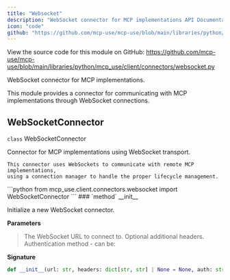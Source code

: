 ```yaml
---
title: "Websocket"
description: "WebSocket connector for MCP implementations API Documentation"
icon: "code"
github: "https://github.com/mcp-use/mcp-use/blob/main/libraries/python/mcp_use/client/connectors/websocket.py"
---
```



<Callout type="info" title="Source Code">
View the source code for this module on GitHub: <a href='https://github.com/mcp-use/mcp-use/blob/main/libraries/python/mcp_use/client/connectors/websocket.py' target='_blank' rel='noopener noreferrer'>https://github.com/mcp-use/mcp-use/blob/main/libraries/python/mcp_use/client/connectors/websocket.py</a>
</Callout>

WebSocket connector for MCP implementations.

This module provides a connector for communicating with MCP implementations
through WebSocket connections.

## WebSocketConnector

<div>
<RandomGradientBackground className="rounded-lg p-4 w-full h-full rounded-full">
<div className="text-black">
<div className="text-black font-bold text-xl mb-2 mt-8"><code className="!text-black">class</code> WebSocketConnector</div>

Connector for MCP implementations using WebSocket transport.

    This connector uses WebSockets to communicate with remote MCP implementations,
    using a connection manager to handle the proper lifecycle management.

</div>
</RandomGradientBackground>
```python
from mcp_use.client.connectors.websocket import WebSocketConnector
```

<Card type="info">
### `method` __init__

Initialize a new WebSocket connector.


**Parameters**
><ParamField body="url" type="str" required="True" >   The WebSocket URL to connect to. </ParamField>
><ParamField body="headers" type="dict[str, str] | None" default="None" >   Optional additional headers. </ParamField>
><ParamField body="auth" type="str | dict[str, typing.Any] | httpx.Auth | None" default="None" >   Authentication method - can be: </ParamField>

**Signature**
```python wrap
def __init__(url: str, headers: dict[str, str] | None = None, auth: str | dict[str, typing.Any] | httpx.Auth | None = None):
```

</Card>
</div>
